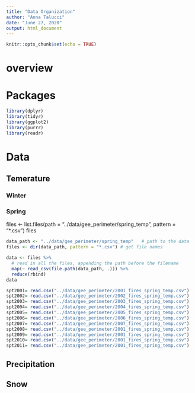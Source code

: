 ```yaml
---
title: "Data Organization"
author: "Anna Talucci"
date: "June 27, 2020"
output: html_document
---
```


```r
knitr::opts_chunk$set(echo = TRUE)
```


# overview



# Packages

```r
library(dplyr)
library(tidyr)
library(ggplot2)
library(purrr)
library(readr)
```



# Data

## Temerature

### Winter

### Spring
files <- list.files(path = "../data/gee_perimeter/spring_temp", pattern = "*.csv")
files
```r


data_path <- "../data/gee_perimeter/spring_temp"   # path to the data
files <- dir(data_path, pattern = "*.csv") # get file names
```

```r
data <- files %>%
  # read in all the files, appending the path before the filename
  map(~ read_csv(file.path(data_path, .))) %>% 
  reduce(rbind)
data
```


```r
spt2001= read.csv("../data/gee_perimeter/2001_fires_spring_temp.csv")
spt2002= read.csv("../data/gee_perimeter/2002_fires_spring_temp.csv")
spt2003= read.csv("../data/gee_perimeter/2003_fires_spring_temp.csv")
spt2004= read.csv("../data/gee_perimeter/2004_fires_spring_temp.csv")
spt2005= read.csv("../data/gee_perimeter/2005_fires_spring_temp.csv")
spt2006= read.csv("../data/gee_perimeter/2006_fires_spring_temp.csv")
spt2007= read.csv("../data/gee_perimeter/2007_fires_spring_temp.csv")
spt2008= read.csv("../data/gee_perimeter/2001_fires_spring_temp.csv")
spt2009= read.csv("../data/gee_perimeter/2001_fires_spring_temp.csv")
spt2010= read.csv("../data/gee_perimeter/2001_fires_spring_temp.csv")
spt2011= read.csv("../data/gee_perimeter/2001_fires_spring_temp.csv")
```


## Precipitation


## Snow